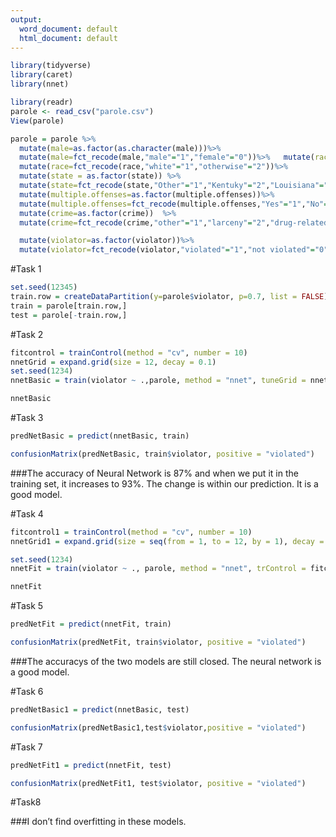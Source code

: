 ---
output:
  word_document: default
  html_document: default
---
```{r}
library(tidyverse)
library(caret)
library(nnet)
```

```{r}
library(readr)
parole <- read_csv("parole.csv")
View(parole)
```

```{r}
parole = parole %>% 
  mutate(male=as.factor(as.character(male)))%>%
  mutate(male=fct_recode(male,"male"="1","female"="0"))%>%   mutate(race=as.factor(race))%>%
  mutate(race=fct_recode(race,"white"="1","otherwise"="2"))%>%
  mutate(state = as.factor(state)) %>%        
  mutate(state=fct_recode(state,"Other"="1","Kentuky"="2","Louisiana"="3","Virginia"="4"))%>% 
  mutate(multiple.offenses=as.factor(multiple.offenses))%>% 
  mutate(multiple.offenses=fct_recode(multiple.offenses,"Yes"="1","No"="0"))%>%
  mutate(crime=as.factor(crime))  %>%
  mutate(crime=fct_recode(crime,"other"="1","larceny"="2","drug-related"="3","driving-related"="4")) %>%

  mutate(violator=as.factor(violator))%>%
  mutate(violator=fct_recode(violator,"violated"="1","not violated"="0"))

```


#Task 1

```{r}
set.seed(12345)
train.row = createDataPartition(y=parole$violator, p=0.7, list = FALSE)
train = parole[train.row,]
test = parole[-train.row,]
```


#Task 2

```{r}
fitcontrol = trainControl(method = "cv", number = 10)
nnetGrid = expand.grid(size = 12, decay = 0.1)
set.seed(1234)
nnetBasic = train(violator ~ .,parole, method = "nnet", tuneGrid = nnetGrid, trControl = fitcontrol, verbose = FALSE, trace = FALSE)
```
```{r}
nnetBasic
```


#Task 3

```{r}
predNetBasic = predict(nnetBasic, train)
```
```{r}
confusionMatrix(predNetBasic, train$violator, positive = "violated")
```

###The accuracy of Neural Network is 87% and when we put it in the training set, it increases to 93%. The change is within our prediction. It is a good model.


#Task 4

```{r}
fitcontrol1 = trainControl(method = "cv", number = 10)
nnetGrid1 = expand.grid(size = seq(from = 1, to = 12, by = 1), decay = seq(from = 0.1, to = 0.5, by = 0.1))

set.seed(1234)
nnetFit = train(violator ~ ., parole, method = "nnet", trControl = fitcontrol1, tuneGrid = nnetGrid1, verbose = FALSE, trace = FALSE)
```
```{r}
nnetFit
```

#Task 5

```{r}
predNetFit = predict(nnetFit, train)
```

```{r}
confusionMatrix(predNetFit, train$violator, positive = "violated")
```


###The accuracys of the two models are still closed. The neural network is a good model.


#Task 6

```{r}
predNetBasic1 = predict(nnetBasic, test)
```

```{r}
confusionMatrix(predNetBasic1,test$violator,positive = "violated")
```


#Task 7

```{r}
predNetFit1 = predict(nnetFit, test)
```
```{r}
confusionMatrix(predNetFit1, test$violator, positive = "violated")
```

#Task8

###I don't find overfitting in these models.
